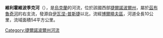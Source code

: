 '''維利霍維波季克河'''（{{lang-uk|Вільховий Потік}}），是[[烏克蘭|烏克蘭]]的河流，位於該國西部[[捷爾諾波爾州|捷爾諾波爾州]]，屬於[[茲布魯奇河|茲布魯奇河]]的右支流，發源自[[伊瓦涅-普斯捷|伊瓦涅-普斯捷]]以北，流經[[博爾曉夫區|博爾曉夫區]]，河道全長10公里，流域面積54平方公里。

{{DEFAULTSORT:Вільховий Потік}}
[[Category:捷爾諾波爾州河流|Category:捷爾諾波爾州河流]]


{{Ukraine-river-stub}}